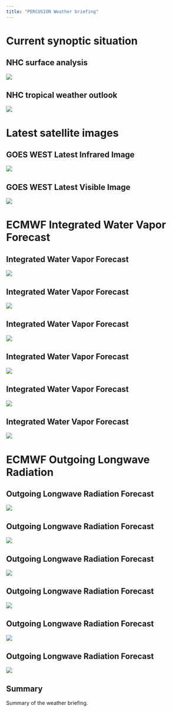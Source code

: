```yaml
---
title: "PERCUSION Weather briefing"
---
```


# Current synoptic situation
## NHC surface analysis
![]({{< meta plots.external.nhc_surface_analysis_atlantic >}})

## NHC tropical weather outlook
![]({{< meta plots.external.nhc_seven_days_outlook >}})

# Latest satellite images
## GOES WEST Latest Infrared Image
![]({{< meta plots.external.current_satellite_image_ir >}})

## GOES WEST Latest Visible Image
![]({{< meta plots.external.current_satellite_image_vis >}})

# ECMWF Integrated Water Vapor Forecast
## Integrated Water Vapor Forecast
![]({{< meta plots.internal.iwv_itcz_edges.003h >}})

## Integrated Water Vapor Forecast
![]({{< meta plots.internal.iwv_itcz_edges.012h >}})

## Integrated Water Vapor Forecast
![]({{< meta plots.internal.iwv_itcz_edges.036h >}})

## Integrated Water Vapor Forecast
![]({{< meta plots.internal.iwv_itcz_edges.060h >}})

## Integrated Water Vapor Forecast
![]({{< meta plots.internal.iwv_itcz_edges.084h >}})

## Integrated Water Vapor Forecast
![]({{< meta plots.internal.iwv_itcz_edges.108h >}})

# ECMWF Outgoing Longwave Radiation
## Outgoing Longwave Radiation Forecast
![]({{< meta plots.internal.toa_outgoing_longwave.003h >}})

## Outgoing Longwave Radiation Forecast
![]({{< meta plots.internal.toa_outgoing_longwave.012h >}})

## Outgoing Longwave Radiation Forecast
![]({{< meta plots.internal.toa_outgoing_longwave.036h >}})

## Outgoing Longwave Radiation Forecast
![]({{< meta plots.internal.toa_outgoing_longwave.060h >}})

## Outgoing Longwave Radiation Forecast
![]({{< meta plots.internal.toa_outgoing_longwave.084h >}})

## Outgoing Longwave Radiation Forecast
![]({{< meta plots.internal.toa_outgoing_longwave.108h >}})

## Summary
Summary of the weather briefing.
